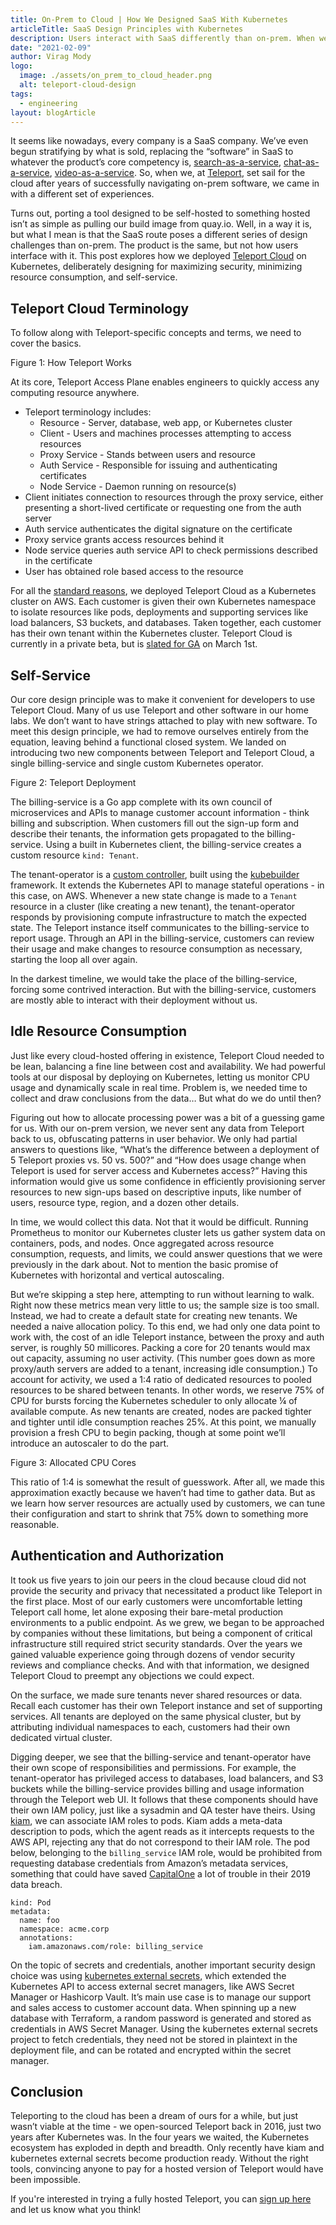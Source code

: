 ```yaml
---
title: On-Prem to Cloud | How We Designed SaaS With Kubernetes
articleTitle: SaaS Design Principles with Kubernetes
description: Users interact with SaaS differently than on-prem. When we built Teleport Cloud, we deliberately designed it to reflect this change.
date: "2021-02-09"
author: Virag Mody
logo:
  image: ./assets/on_prem_to_cloud_header.png
  alt: teleport-cloud-design
tags:
  - engineering
layout: blogArticle
---
```



It seems like nowadays, every company is a SaaS company. We’ve even begun stratifying by what is sold, replacing the “software” in SaaS to whatever the product’s core competency is, [search-as-a-service](https://www.algolia.com/), [chat-as-a-service](https://sendbird.com/), [video-as-a-service](https://corp.kaltura.com/). So, when we, at [Teleport](http://goteleport.com/), set sail for the cloud after years of successfully navigating on-prem software, we came in with a different set of experiences.

Turns out, porting a tool designed to be self-hosted to something hosted isn’t as simple as pulling our build image from quay.io. Well, in a way it is, but what I mean is that the SaaS route poses a different series of design challenges than on-prem. The product is the same, but not how users interface with it. This post explores how we deployed [Teleport Cloud](https://goteleport.com/blog/teleport-cloud/) on Kubernetes, deliberately designing for maximizing security, minimizing resource consumption, and self-service.

## Teleport Cloud Terminology

To follow along with Teleport-specific concepts and terms, we need to cover the basics.

<BlogImage
  src="./assets/how_teleport_works_detailed_updated.png"
  alt="simplified-teleport-architecture"
/>

Figure 1: How Teleport Works

At its core, Teleport Access Plane enables engineers to quickly access any computing resource anywhere.

- Teleport terminology includes:
  - Resource - Server, database, web app, or Kubernetes cluster
  - Client - Users and machines processes attempting to access resources
  - Proxy Service - Stands between users and resource
  - Auth Service - Responsible for issuing and authenticating certificates
  - Node Service - Daemon running on resource(s)
- Client initiates connection to resources through the proxy service, either presenting a short-lived certificate or requesting one from the auth server
- Auth service authenticates the digital signature on the certificate
- Proxy service grants access resources behind it
- Node service queries auth service API to check permissions described in the certificate
- User has obtained role based access to the resource

For all the [standard reasons](https://goteleport.com/blog/microservices-containers-kubernetes/), we deployed Teleport Cloud as a Kubernetes cluster on AWS. Each customer is given their own Kubernetes namespace to isolate resources like pods, deployments and supporting services like load balancers, S3 buckets, and databases. Taken together, each customer has their own tenant within the Kubernetes cluster. Teleport Cloud is currently in a private beta, but is [slated for GA](https://goteleport.com/teleport/docs/preview/upcoming-releases/) on March 1st.

## Self-Service

Our core design principle was to make it convenient for developers to use Teleport Cloud. Many of us use Teleport and other software in our home labs. We don’t want to have strings attached to play with new software. To meet this design principle, we had to remove ourselves entirely from the equation, leaving behind a functional closed system. We landed on introducing two new components between Teleport and Teleport Cloud, a single billing-service and single custom Kubernetes operator.

<BlogImage src="./assets/teleport_deployment.png" alt="cloud-components" />

Figure 2: Teleport Deployment

The billing-service is a Go app complete with its own council of microservices and APIs to manage customer account information - think
billing and subscription. When customers fill out the sign-up form and describe their tenants, the information gets propagated to the
billing-service. Using a built in Kubernetes client, the billing-service creates a custom resource `kind: Tenant`.

The tenant-operator is a [custom
controller](https://kubernetes.io/docs/concepts/extend-kubernetes/api-extension/custom-resources/#custom-controllers), built using the
[kubebuilder](https://github.com/kubernetes-sigs/kubebuilder) framework. It extends the Kubernetes API to manage stateful operations - in
this case, on AWS. Whenever a new state change is made to a `Tenant` resource in a cluster (like creating a new tenant), the tenant-operator
responds by provisioning compute infrastructure to match the expected state. The Teleport instance itself communicates to the
billing-service to report usage. Through an API in the billing-service, customers can review their usage and make changes to resource
consumption as necessary, starting the loop all over again.

In the darkest timeline, we would take the place of the billing-service, forcing some contrived interaction. But with the billing-service,
customers are mostly able to interact with their deployment without us.

## Idle Resource Consumption

Just like every cloud-hosted offering in existence, Teleport Cloud needed to be lean, balancing a fine line between cost and availability.
We had powerful tools at our disposal by deploying on Kubernetes, letting us monitor CPU usage and dynamically scale in real time. Problem
is, we needed time to collect and draw conclusions from the data… But what do we do until then?

Figuring out how to allocate processing power was a bit of a guessing game for us. With our on-prem version, we never sent any data from
Teleport back to us, obfuscating patterns in user behavior. We only had partial answers to questions like, “What’s the difference between a
deployment of 5 Teleport proxies vs. 50 vs. 500?” and “How does usage change when Teleport is used for server access and Kubernetes access?”
Having this information would give us some confidence in efficiently provisioning server resources to new sign-ups based on descriptive
inputs, like number of users, resource type, region, and a dozen other details.

In time, we would collect this data. Not that it would be difficult. Running Prometheus to monitor our Kubernetes cluster lets us gather
system data on containers, pods, and nodes. Once aggregated across resource consumption, requests, and limits, we could answer questions
that we were previously in the dark about. Not to mention the basic promise of Kubernetes with horizontal and vertical autoscaling.

But we’re skipping a step here, attempting to run without learning to walk. Right now these metrics mean very little to us; the sample size
is too small. Instead, we had to create a default state for creating new tenants. We needed a naive allocation policy. To this end, we had
only one data point to work with, the cost of an idle Teleport instance, between the proxy and auth server, is roughly 50 millicores.
Packing a core for 20 tenants would max out capacity, assuming no user activity. (This number goes down as more proxy/auth servers are added
to a tenant, increasing idle consumption.) To account for activity, we used a 1:4 ratio of dedicated resources to pooled resources to be
shared between tenants. In other words, we reserve 75% of CPU for bursts forcing the Kubernetes scheduler to only allocate ¼ of available
compute. As new tenants are created, nodes are packed tighter and tighter until idle consumption reaches 25%. At this point, we manually
provision a fresh CPU to begin packing, though at some point we’ll introduce an autoscaler to do the part.

<BlogImage
  src="./assets/allocated_cpu_cores.png"
  alt="millicores-tenants-graph"
/>

Figure 3: Allocated CPU Cores

This ratio of 1:4 is somewhat the result of guesswork. After all, we made this approximation exactly because we haven’t had time to gather
data. But as we learn how server resources are actually used by customers, we can tune their configuration and start to shrink that 75% down
to something more reasonable.

## Authentication and Authorization

It took us five years to join our peers in the cloud because cloud did not provide the security and privacy that necessitated a product like
Teleport in the first place. Most of our early customers were uncomfortable letting Teleport call home, let alone exposing their bare-metal
production environments to a public endpoint. As we grew, we began to be approached by companies without these limitations, but being a
component of critical infrastructure still required strict security standards. Over the years we gained valuable experience going through
dozens of vendor security reviews and compliance checks. And with that information, we designed Teleport Cloud to preempt any objections we
could expect.

On the surface, we made sure tenants never shared resources or data. Recall each customer has their own Teleport instance and set of
supporting services. All tenants are deployed on the same physical cluster, but by attributing individual namespaces to each, customers had
their own dedicated virtual cluster.

Digging deeper, we see that the billing-service and tenant-operator have their own scope of responsibilities and permissions. For example,
the tenant-operator has privileged access to databases, load balancers, and S3 buckets while the billing-service provides billing and usage
information through the Teleport web UI. It follows that these components should have their own IAM policy, just like a sysadmin and QA
tester have theirs. Using [kiam](https://github.com/uswitch/kiam), we can associate IAM roles to pods. Kiam adds a meta-data description to
pods, which the agent reads as it intercepts requests to the AWS API, rejecting any that do not correspond to their IAM role. The pod below,
belonging to the `billing_service` IAM role, would be prohibited from requesting database credentials from Amazon’s metadata services,
something that could have saved [CapitalOne](https://goteleport.com/resources/white-papers/top-10-hacks-of-the-past-decade/) a lot of
trouble in their 2019 data breach.

```text
kind: Pod
metadata:
  name: foo
  namespace: acme.corp
  annotations:
    iam.amazonaws.com/role: billing_service
```

On the topic of secrets and credentials, another important security design choice was using [kubernetes external
secrets](https://github.com/external-secrets/kubernetes-external-secrets), which extended the Kubernetes API to access external secret
managers, like AWS Secret Manager or Hashicorp Vault. It’s main use case is to manage our support and sales access to customer account data.
When spinning up a new database with Terraform, a random password is generated and stored as credentials in AWS Secret Manager. Using the
kubernetes external secrets project to fetch credentials, they need not be stored in plaintext in the deployment file, and can be rotated
and encrypted within the secret manager.

<EmailSubscribeViolet />

## Conclusion

Teleporting to the cloud has been a dream of ours for a while, but just wasn’t viable at the time - we open-sourced Teleport back in 2016,
just two years after Kubernetes was. In the four years we waited, the Kubernetes ecosystem has exploded in depth and breadth. Only recently
have kiam and kubernetes external secrets become production ready. Without the right tools, convincing anyone to pay for a hosted version of
Teleport would have been impossible.

If you're interested in trying a fully hosted Teleport, you can [sign up here](https://goteleport.com/pricing/) and let us know what you
think!

